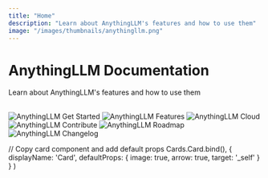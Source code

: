 ```yaml
---
title: "Home"
description: "Learn about AnythingLLM's features and how to use them"
image: "/images/thumbnails/anythingllm.png"
---
```




# AnythingLLM Documentation

Learn about AnythingLLM's features and how to use them

<br />

<Cards>
  <Card title="Get Started" href="getting-started/what-is-allm"> 
    <Image
      src="/images/getting-started/thumbnail.png" 
      height={1080} 
      width={1920} 
      quality={100}
      alt="AnythingLLM Get Started"
    />
  </Card>

  <Card title="Features" href="features/all-features"> 
    <Image
      src="/images/features/thumbnail.png" 
      height={1080} 
      width={1920} 
      quality={100}
      alt="AnythingLLM Features"
    />
  </Card>

  <Card title="AnythingLLM Cloud" href="anythingllm-cloud"> 
    <Image
      src="/images/home/anythingllm-cloud.png" 
      height={1080} 
      width={1920}
      quality={100} 
      alt="AnythingLLM Cloud"
    />
  </Card>

  <Card title="Contribute" href="contribute"> 
    <Image
      src="/images/home/contribute.png" 
      height={1080} 
      width={1920} 
      quality={100}
      alt="AnythingLLM Contribute"
    />
  </Card>

  <Card title="Roadmap" href="product/roadmap"> 
    <Image
      src="/images/product/roadmap/thumbnail.png" 
      height={1080} 
      width={1920} 
      quality={100}
      alt="AnythingLLM Roadmap"
    />
  </Card>

  <Card title="Changelog" href="product/changelog/overview"> 
    <Image
      src="/images/product/changelog/thumbnail.png" 
      height={1080} 
      width={1920} 
      quality={100}
      alt="AnythingLLM Changelog"
    />
  </Card>  
</Cards>

  // Copy card component and add default props
  Cards.Card.bind(),
  {
    displayName: 'Card',
    defaultProps: {
      image: true,
      arrow: true,
      target: '_self'
    }
  }
)

<style global jsx>{`
  img {
    aspect-ratio: 16/9;
    object-fit: cover;
  }
`}</style>
